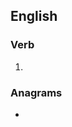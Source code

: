 ==English==

===Verb===
{{head|en|verb form}}

# {{en-past of|sample}}

===Anagrams===
* {{l|en|psalmed}}